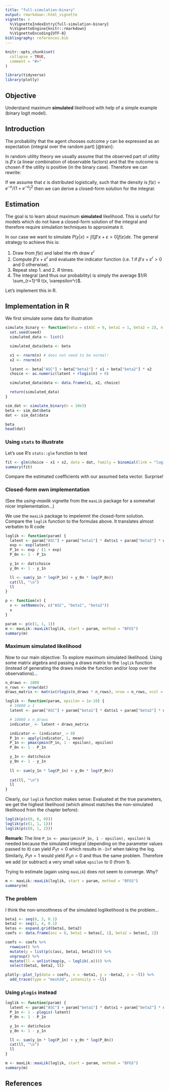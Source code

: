 ```yaml
---
title: "full-simulation-binary"
output: rmarkdown::html_vignette
vignette: >
  %\VignetteIndexEntry{full-simulation-binary}
  %\VignetteEngine{knitr::rmarkdown}
  %\VignetteEncoding{UTF-8}
bibliography: references.bib
---
```


```r
knitr::opts_chunk$set(
  collapse = TRUE,
  comment = "#>"
)
```

```r
library(tidyverse)
library(plotly)
```


## Objective

Understand maximum **simulated** likelihood with help of a simple example (binary logit model).

## Introduction

The probability that the agent chooses outcome $y$ can be expressed as an expectation (integral over the random part) [@train]:

\begin{align}
P(y|x) &= Prob(I[h(x, \varepsilon) = y] = 1) \\
&= \int I[h(x, \varepsilon) = y] f(\varepsilon) d\varepsilon
\end{align}

In random utility theory we usually assume that the observed part of utility is $\beta'x$ (a linear combination of observable factors) and that the outcome is chosen if the utility is positive (in the binary case). Therefore we can rewrite:

\begin{equation}
P(y|x) = \int I[\beta'x + \varepsilon > 0] f(\varepsilon) d\varepsilon
\end{equation}

If we assume that $\varepsilon$ is distributed logistically, such that the density is $f(\varepsilon) = e^{-\varepsilon} / (1 + e^{-\varepsilon})^2$ then we can derive a closed-form solution for the integral:

\begin{align}
P(y|x) &= \int I[\beta'x + \varepsilon > 0] f(\varepsilon) d\varepsilon \\
&= \int I[\varepsilon > -\beta'x] f(\varepsilon) d\varepsilon \\
&= \int_{\varepsilon = -\beta'x}^{\infty} f(\varepsilon) d\varepsilon \\
&= 1 - F(-\beta' x) = 1 - \frac{1}{1+e^{\beta' x}} \\
&= \frac{e^{\beta' x}}{1 + e^{\beta' x}}
\end{align}

## Estimation

The goal is to learn about maximum **simulated** likelihood. This is useful for models which do not have a closed-form solution of the integral and therefore require simulation techniques to approximate it.

In our case we want to simulate $P(y|x) = \int I[\beta'x + \varepsilon > 0] f(\varepsilon) d\varepsilon$. The general strategy to achieve this is:

1. Draw from $f(\varepsilon)$ and label the $r$th draw $\varepsilon^r$
2. Compute $\beta' x + \varepsilon^r$ and evaluate the indicator function (i.e. $1$ if $\beta' x + \varepsilon^r > 0$ and $0$ otherwise).
3. Repeat step 1. and 2. $R$ times.
4. The integral (and thus our probability) is simply the average $1/R \sum_{r=1}^R t(x, \varepsilon^r)$.

Let's implement this in R.

## Implementation in R

We first simulate some data for illustration

```r
simulate_binary <- function(beta = c(ASC = 0, beta1 = 1, beta2 = 2), n = 1000, seed = 0) {
  set.seed(seed)
  simulated_data <- list()

  simulated_data$beta <- beta

  x1 <- rnorm(n) # does not need to be normal!
  x2 <- rnorm(n)

  latent <- beta["ASC"] + beta["beta1"] * x1 + beta["beta2"] * x2
  choice <- as.numeric(latent + rlogis(n) > 0)

  simulated_data$data <- data.frame(x1, x2, choice)

  return(simulated_data)
}

sim_dat <- simulate_binary(n = 10e3)
beta <- sim_dat$beta
dat <- sim_dat$data

beta
head(dat)
```

### Using `stats` to illustrate

Let's use R's `stats::glm` function to test

```r
fit <- glm(choice ~ x1 + x2, data = dat, family = binomial(link = "logit"))
summary(fit)
```

Compare the estimated coefficients with our assumed beta vector. Surprise!

### Closed-form own implementation

(See the *using-maxlik* vignette from the `maxLik` package for a somewhat nicer implementation...)

We use the `maxLik` package to impelemnt the closed-form solution. Compare the `loglik` function to the formulas above. It translates almost verbatim to R code

```r
loglik <- function(param) {
  latent <- param["ASC"] + param["beta1"] * dat$x1 + param["beta2"] * dat$x2
  exp <- exp(latent)
  P_1n <- exp / (1 + exp)
  P_0n <- 1 - P_1n

  y_1n <- dat$choice
  y_0n <- 1 - y_1n

  ll <- sum(y_1n * log(P_1n) + y_0n * log(P_0n))
  cat(ll, "\n")
  ll
}

p <- function(v) {
  v <- setNames(v, c("ASC", "beta1", "beta2"))
  v
}

param <- p(c(1, 1, 1))
m <- maxLik::maxLik(loglik, start = param, method = "BFGS")
summary(m)
```

### Maximum simulated likelihood

Now to our main objective: To explore maximum simulated likelihood. Using some matrix algebra and passing a draws matrix to the `loglik` function (instead of generating the draws inside the function and/or loop over the observations)...

```r
n_draws <- 1000
n_rows <- nrow(dat)
draws_matrix <- matrix(rlogis(n_draws * n_rows), nrow = n_rows, ncol = n_draws)

loglik <- function(param, epsilon = 1e-10) {
  # 10000 x 1
  latent <- param["ASC"] + param["beta1"] * dat$x1 + param["beta2"] * dat$x2

  # 10000 x n_draws
  indicator_ <- latent + draws_matrix

  indicator <- (indicator_ > 0)
  P_1n <- apply(indicator, 1, mean)
  P_1n <- pmax(pmin(P_1n, 1 - epsilon), epsilon)
  P_0n <- 1 - P_1n

  y_1n <- dat$choice
  y_0n <- 1 - y_1n
  
  ll <- sum(y_1n * log(P_1n) + y_0n * log(P_0n))
  
  cat(ll, "\n")
  ll
}
```

Clearly, our `loglik` function makes sense: Evaluated at the true parameters, we get the highest likelihood (which almost matches the non-simulated likelihood from the chapter before):

```r
loglik(p(c(0, 0, 0)))
loglik(p(c(1, 1, 1)))
loglik(p(c(0, 1, 2)))
```

**Remark:** The line `P_1n <- pmax(pmin(P_1n, 1 - epsilon), epsilon)` is needed because the simulated integral (depending on the parameter values passed to it) can yield $P_1n = 0$ which results in `-Inf` when taking the log. Similarly, $P_1n = 1$ would yield $P_0n = 0$ and thus the same problem. Therefore we add (or subtract) a very small value `epsilon` to 0 (from 1).

Trying to estimate (again using `maxLik`) does not seem to converge. Why?

```r
m <- maxLik::maxLik(loglik, start = param, method = "BFGS")
summary(m)
```

### The problem

I think the non-smoothness of the simulated loglikelihood is the problem...

```r
beta1 <- seq(0, 3, 0.1)
beta2 <- seq(1, 4, 0.1)
betas <- expand.grid(beta1, beta2)
coefs <- data.frame(asc = 0, beta1 = betas[, 1], beta2 = betas[, 2])

coefs <- coefs %>%
  rowwise() %>%
  mutate(p = list(p(c(asc, beta1, beta2)))) %>%
  ungroup() %>%
  mutate(ll = unlist(map(p, ~ loglik(.x)))) %>%
  select(beta1, beta2, ll)

plotly::plot_ly(data = coefs, x = ~beta1, y = ~beta2, z = ~ll) %>%
  add_trace(type = "mesh3d", intensity = ~ll)
```


### Using `plogis` instead

```r
loglik <- function(param) {
  latent <- param["ASC"] + param["beta1"] * dat$x1 + param["beta2"] * dat$x2
  P_1n <- 1 - plogis(-latent)
  P_0n <- 1 - P_1n

  y_1n <- dat$choice
  y_0n <- 1 - y_1n

  ll <- sum(y_1n * log(P_1n) + y_0n * log(P_0n))
  cat(ll, "\n")
  ll
}

m <- maxLik::maxLik(loglik, start = param, method = "BFGS")
summary(m)
```



## References
